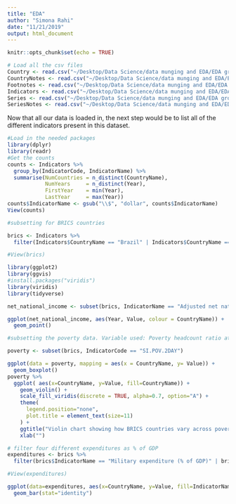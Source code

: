 ```yaml
---
title: "EDA"
author: "Simona Rahi"
date: "11/21/2019"
output: html_document
---
```


```r
knitr::opts_chunk$set(echo = TRUE)
```

```r
# Load all the csv files
Country <- read.csv("~/Desktop/Data Science/data munging and EDA/EDA group 2/world-development-indicators/Country.csv")
CountryNotes <- read.csv("~/Desktop/Data Science/data munging and EDA/EDA group 2/world-development-indicators/CountryNotes.csv")
Footnotes <- read.csv("~/Desktop/Data Science/data munging and EDA/EDA group 2/world-development-indicators/Footnotes.csv")
Indicators <- read.csv("~/Desktop/Data Science/data munging and EDA/EDA group 2/world-development-indicators/Indicators.csv")
Series <- read.csv("~/Desktop/Data Science/data munging and EDA/EDA group 2/world-development-indicators/Series.csv", comment.char="#")
SeriesNotes <- read.csv("~/Desktop/Data Science/data munging and EDA/EDA group 2/world-development-indicators/SeriesNotes.csv")
```

Now that all our data is loaded in, the next step would be to list all of the different indicators present in this dataset.

```r
#Load in the needed packages
library(dplyr)
library(readr)
#Get the counts
counts <- Indicators %>%
  group_by(IndicatorCode, IndicatorName) %>%
  summarise(NumCountries = n_distinct(CountryName),
            NumYears     = n_distinct(Year),
            FirstYear    = min(Year),
            LastYear     = max(Year))
counts$IndicatorName <- gsub("\\$", "dollar", counts$IndicatorName)
View(counts)
```
```r
#subsetting for BRICS countries

brics <- Indicators %>%
  filter(Indicators$CountryName == "Brazil" | Indicators$CountryName == "India" | Indicators$CountryName == "South Africa" | Indicators$CountryName == "Russian Federation" | Indicators$CountryName == "China")

#View(brics)
```

```r
library(ggplot2)
library(ggvis)
#install.packages("viridis")
library(viridis)
library(tidyverse)
```

```r
net_national_income <- subset(brics, IndicatorName == "Adjusted net national income (current US$)")

ggplot(net_national_income, aes(Year, Value, colour = CountryName)) + 
  geom_point()
```

```r
#subsetting the poverty data. Variable used: Poverty headcount ratio at $3.10 a day (% of population)

poverty <- subset(brics, IndicatorCode == "SI.POV.2DAY")


```

```r

ggplot(data = poverty, mapping = aes(x = CountryName, y= Value)) +
  geom_boxplot()
poverty %>%
  ggplot( aes(x=CountryName, y=Value, fill=CountryName)) +
    geom_violin() +
    scale_fill_viridis(discrete = TRUE, alpha=0.7, option="A") +
    theme(
      legend.position="none",
      plot.title = element_text(size=11)
    ) +
    ggtitle("Violin chart showing how BRICS countries vary across poverty values") +
    xlab("")
```

```r
# filter four different expenditures as % of GDP
expenditures <- brics %>%
  filter(brics$IndicatorName == "Military expenditure (% of GDP)" | brics$IndicatorName == "Research and development expenditure (% of GDP)" | brics$IndicatorName == "Health expenditure, total (% of GDP)" | brics$IndicatorName == "Government expenditure on education as % of GDP (%)")

#View(expenditures)

ggplot(data=expenditures, aes(x=CountryName, y=Value, fill=IndicatorName)) +
  geom_bar(stat="identity")

```




